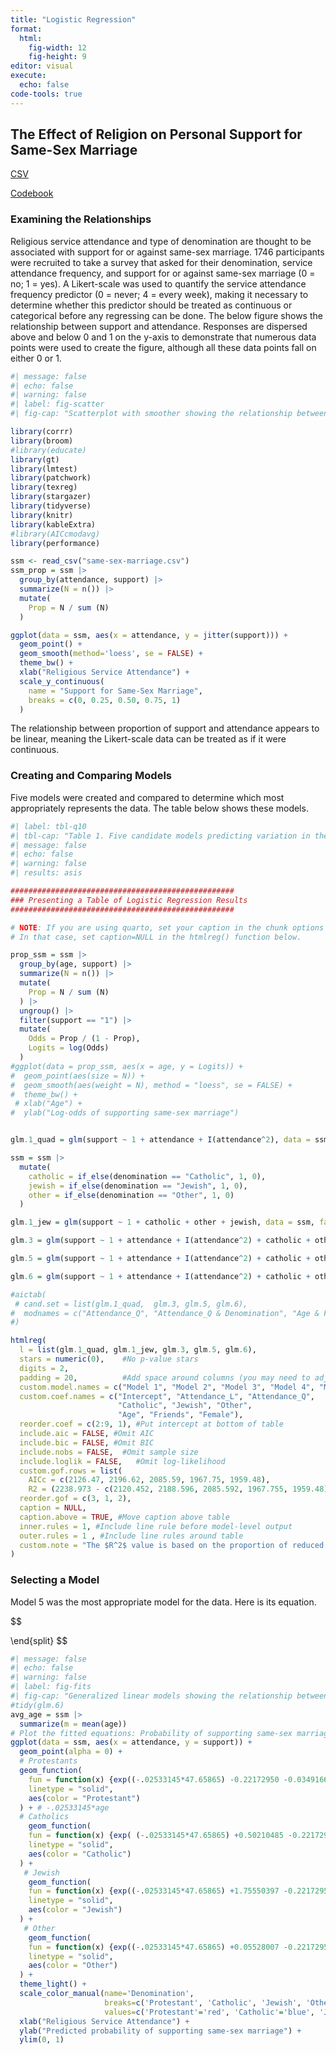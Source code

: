 ```yaml
---
title: "Logistic Regression"
format: 
  html:
    fig-width: 12
    fig-height: 9
editor: visual
execute: 
  echo: false
code-tools: true
---
```


## The Effect of Religion on Personal Support for Same-Sex Marriage

[CSV](https://raw.githubusercontent.com/zief0002/bespectacled-antelope/main/data/same-sex-marriage.csv)

[Codebook](http://zief0002.github.io/bespectacled-antelope/codebooks/same-sex-marriage.html)

### Examining the Relationships

Religious service attendance and type of denomination are thought to be associated with support for or against same-sex marriage. 1746 participants were recruited to take a survey that asked for their denomination, service attendance frequency, and support for or against same-sex marriage (0 = no; 1 = yes). A Likert-scale was used to quantify the service attendance frequency predictor (0 = never; 4 = every week), making it necessary to determine whether this predictor should be treated as continuous or categorical before any regressing can be done. The below figure shows the relationship between support and attendance. Responses are dispersed above and below 0 and 1 on the y-axis to demonstrate that numerous data points were used to create the figure, although all these data points fall on either 0 or 1.

```r
#| message: false
#| echo: false
#| warning: false
#| label: fig-scatter
#| fig-cap: "Scatterplot with smoother showing the relationship between religious service attendance and support for same-sex marriage."

library(corrr)
library(broom)
#library(educate) 
library(gt)
library(lmtest)
library(patchwork)
library(texreg)
library(stargazer)
library(tidyverse)
library(knitr)
library(kableExtra)
#library(AICcmodavg)
library(performance)

ssm <- read_csv("same-sex-marriage.csv") 
ssm_prop = ssm |> 
  group_by(attendance, support) |> 
  summarize(N = n()) |> 
  mutate(
    Prop = N / sum (N)
  ) 

ggplot(data = ssm, aes(x = attendance, y = jitter(support))) +
  geom_point() +
  geom_smooth(method='loess', se = FALSE) +
  theme_bw() +
  xlab("Religious Service Attendance") +
  scale_y_continuous(
    name = "Support for Same-Sex Marriage",
    breaks = c(0, 0.25, 0.50, 0.75, 1)
  )
```

The relationship between proportion of support and attendance appears to be linear, meaning the Likert-scale data can be treated as if it were continuous.

### Creating and Comparing Models

Five models were created and compared to determine which most appropriately represents the data. The table below shows these models.

```r
#| label: tbl-q10
#| tbl-cap: "Table 1. Five candidate models predicting variation in the log-odds of supporting same-sex marriage. The denomination predictor was dummy coded (Catholic, Jewish, and Other), with Protestant as the reference group."
#| message: false
#| echo: false
#| warning: false
#| results: asis

##################################################
### Presenting a Table of Logistic Regression Results
##################################################

# NOTE: If you are using quarto, set your caption in the chunk options with tbl-cap:
# In that case, set caption=NULL in the htmlreg() function below.

prop_ssm = ssm |> 
  group_by(age, support) |> 
  summarize(N = n()) |> 
  mutate(
    Prop = N / sum (N)
  ) |>
  ungroup() |>
  filter(support == "1") |>
  mutate(
    Odds = Prop / (1 - Prop),
    Logits = log(Odds)
  )
#ggplot(data = prop_ssm, aes(x = age, y = Logits)) +
#  geom_point(aes(size = N)) +
#  geom_smooth(aes(weight = N), method = "loess", se = FALSE) +
#  theme_bw() +
 # xlab("Age") +
#  ylab("Log-odds of supporting same-sex marriage")


glm.1_quad = glm(support ~ 1 + attendance + I(attendance^2), data = ssm, family = binomial(link = "logit"))

ssm = ssm |>
  mutate(
    catholic = if_else(denomination == "Catholic", 1, 0),
    jewish = if_else(denomination == "Jewish", 1, 0),
    other = if_else(denomination == "Other", 1, 0)
  )

glm.1_jew = glm(support ~ 1 + catholic + other + jewish, data = ssm, family = binomial(link = "logit"))

glm.3 = glm(support ~ 1 + attendance + I(attendance^2) + catholic + other + jewish, data = ssm, family = binomial(link = "logit"))

glm.5 = glm(support ~ 1 + attendance + I(attendance^2) + catholic + other + jewish + age + friends, data = ssm, family = binomial(link = "logit"))

glm.6 = glm(support ~ 1 + attendance + I(attendance^2) + catholic + other + jewish + age + friends + female, data = ssm, family = binomial(link = "logit"))

#aictab(
 # cand.set = list(glm.1_quad,  glm.3, glm.5, glm.6),
#  modnames = c("Attendance_Q", "Attendance_Q & Denomination", "Age & Friends", "Age, Friends, & Female")
#)

htmlreg(
  l = list(glm.1_quad, glm.1_jew, glm.3, glm.5, glm.6),
  stars = numeric(0),    #No p-value stars
  digits = 2,
  padding = 20,          #Add space around columns (you may need to adjust this via trial-and-error)
  custom.model.names = c("Model 1", "Model 2", "Model 3", "Model 4", "Model 5"), 
  custom.coef.names = c("Intercept", "Attendance_L", "Attendance_Q", 
                        "Catholic", "Jewish", "Other", 
                        "Age", "Friends", "Female"),
  reorder.coef = c(2:9, 1), #Put intercept at bottom of table
  include.aic = FALSE, #Omit AIC
  include.bic = FALSE, #Omit BIC
  include.nobs = FALSE,  #Omit sample size
  include.loglik = FALSE,   #Omit log-likelihood
  custom.gof.rows = list(
    AICc = c(2126.47, 2196.62, 2085.59, 1967.75, 1959.48),
    R2 = (2238.973 - c(2120.452, 2188.596, 2085.592, 1967.755, 1959.48)) /  2238.973),
  reorder.gof = c(3, 1, 2),
  caption = NULL,
  caption.above = TRUE, #Move caption above table
  inner.rules = 1, #Include line rule before model-level output
  outer.rules = 1 , #Include line rules around table
  custom.note = "The $R^2$ value is based on the proportion of reduced deviance from the intercept-only model."
)
```

### Selecting a Model
Model 5 was the most appropriate model for the data. Here is its equation.

$$
\begin{split}
\mathrm{ln(\frac{\hat{\pi_i}}{1+\hat{\pi_i}})} &= -0.19 + 0.14(\mathrm{Attendance}_i) - 0.12(\mathrm{Attendance}_i^2) 

{catholoic, jewish, other, age, friends, female, intercept \
\end{split}
$$ 

```r
#| message: false
#| echo: false
#| warning: false
#| label: fig-fits
#| fig-cap: "Generalized linear models showing the relationship between religious service attendance and support for same-sex marriage, for male respondents of mean age (47.7 in the dataset) who do not have LGBTQ+ friends."
#tidy(glm.6)
avg_age = ssm |>
  summarize(m = mean(age))
# Plot the fitted equations: Probability of supporting same-sex marriage
ggplot(data = ssm, aes(x = attendance, y = support)) +
  geom_point(alpha = 0) +
  # Protestants
  geom_function(
    fun = function(x) {exp((-.02533145*47.65865) -0.22172950 -0.03491663*(x) -0.07056294*x^2) / (1 + exp(-0.22172950 -0.03491663*(x) -0.07056294*x^2))},
    linetype = "solid",
    aes(color = "Protestant")
  ) + # -.02533145*age 
  # Catholics
    geom_function(
    fun = function(x) {exp( (-.02533145*47.65865) +0.50210485 -0.22172950 -0.03491663*(x) -0.07056294*x^2) / (1 + exp(0.50210485 -0.22172950 -0.03491663*(x) -0.07056294*x^2))},
    linetype = "solid",
    aes(color = "Catholic")
  ) +
   # Jewish
    geom_function(
    fun = function(x) {exp((-.02533145*47.65865) +1.75550397 -0.22172950 -0.03491663*(x) -0.07056294*x^2) / (1 + exp(1.75550397 -0.22172950 -0.03491663*(x) -0.07056294*x^2))},
    linetype = "solid",
    aes(color = "Jewish")
  ) +
   # Other
    geom_function(
    fun = function(x) {exp((-.02533145*47.65865) +0.05528007 -0.22172950 -0.03491663*(x) -0.07056294*x^2) / (1 + exp(0.05528007 -0.22172950 -0.03491663*(x) -0.07056294*x^2))},
    linetype = "solid",
    aes(color = "Other")
  ) +
  theme_light() +
  scale_color_manual(name='Denomination',
                     breaks=c('Protestant', 'Catholic', 'Jewish', 'Other'),
                     values=c('Protestant'='red', 'Catholic'='blue', 'Jewish'='purple', 'Other' = 'green')) +
  xlab("Religious Service Attendance") +
  ylab("Predicted probability of supporting same-sex marriage") +
  ylim(0, 1)
```



